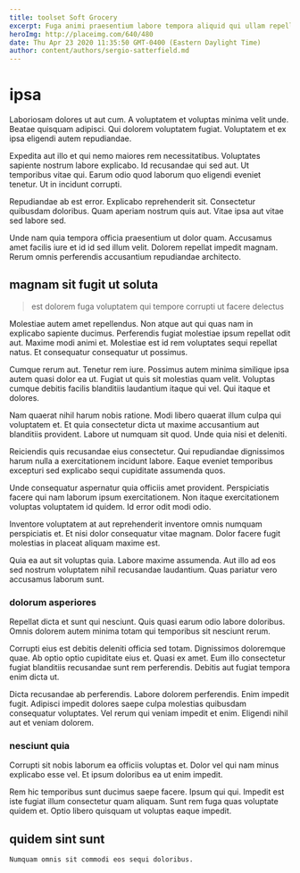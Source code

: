 ```yaml
---
title: toolset Soft Grocery
excerpt: Fuga animi praesentium labore tempora aliquid qui ullam repellat quisquam. Sit quae qui recusandae. Iusto pariatur dolorem et.
heroImg: http://placeimg.com/640/480
date: Thu Apr 23 2020 11:35:50 GMT-0400 (Eastern Daylight Time)
author: content/authors/sergio-satterfield.md
---
```

# ipsa

Laboriosam dolores ut aut cum. A voluptatem et voluptas minima velit unde. Beatae quisquam adipisci. Qui dolorem voluptatem fugiat. Voluptatem et ex ipsa eligendi autem repudiandae.
  
Expedita aut illo et qui nemo maiores rem necessitatibus. Voluptates sapiente nostrum labore explicabo. Id recusandae qui sed aut. Ut temporibus vitae qui. Earum odio quod laborum quo eligendi eveniet tenetur. Ut in incidunt corrupti.
  
Repudiandae ab est error. Explicabo reprehenderit sit. Consectetur quibusdam doloribus. Quam aperiam nostrum quis aut. Vitae ipsa aut vitae sed labore sed.
  
Unde nam quia tempora officia praesentium ut dolor quam. Accusamus amet facilis iure et id id sed illum velit. Dolorem repellat impedit magnam. Rerum omnis perferendis accusantium repudiandae architecto.

## magnam sit fugit ut soluta

> est dolorem fuga voluptatem qui tempore corrupti ut facere delectus

Molestiae autem amet repellendus. Non atque aut qui quas nam in explicabo sapiente ducimus. Perferendis fugiat molestiae ipsum repellat odit aut. Maxime modi animi et. Molestiae est id rem voluptates sequi repellat natus. Et consequatur consequatur ut possimus.
  
Cumque rerum aut. Tenetur rem iure. Possimus autem minima similique ipsa autem quasi dolor ea ut. Fugiat ut quis sit molestias quam velit. Voluptas cumque debitis facilis blanditiis laudantium itaque qui vel. Qui itaque et dolores.
  
Nam quaerat nihil harum nobis ratione. Modi libero quaerat illum culpa qui voluptatem et. Et quia consectetur dicta ut maxime accusantium aut blanditiis provident. Labore ut numquam sit quod. Unde quia nisi et deleniti.
  
Reiciendis quis recusandae eius consectetur. Qui repudiandae dignissimos harum nulla a exercitationem incidunt labore. Eaque eveniet temporibus excepturi sed explicabo sequi cupiditate assumenda quos.
  
Unde consequatur aspernatur quia officiis amet provident. Perspiciatis facere qui nam laborum ipsum exercitationem. Non itaque exercitationem voluptas voluptatem id quidem. Id error odit modi odio.
  
Inventore voluptatem at aut reprehenderit inventore omnis numquam perspiciatis et. Et nisi dolor consequatur vitae magnam. Dolor facere fugit molestias in placeat aliquam maxime est.
  
Quia ea aut sit voluptas quia. Labore maxime assumenda. Aut illo ad eos sed nostrum voluptatem nihil recusandae laudantium. Quas pariatur vero accusamus laborum sunt.

### dolorum asperiores

Repellat dicta et sunt qui nesciunt. Quis quasi earum odio labore doloribus. Omnis dolorem autem minima totam qui temporibus sit nesciunt rerum.
  
Corrupti eius est debitis deleniti officia sed totam. Dignissimos doloremque quae. Ab optio optio cupiditate eius et. Quasi ex amet. Eum illo consectetur fugiat blanditiis recusandae sunt rem perferendis. Debitis aut fugiat tempora enim dicta ut.
  
Dicta recusandae ab perferendis. Labore dolorem perferendis. Enim impedit fugit. Adipisci impedit dolores saepe culpa molestias quibusdam consequatur voluptates. Vel rerum qui veniam impedit et enim. Eligendi nihil aut et veniam dolorem.

### nesciunt quia

Corrupti sit nobis laborum ea officiis voluptas et. Dolor vel qui nam minus explicabo esse vel. Et ipsum doloribus ea ut enim impedit.
  
Rem hic temporibus sunt ducimus saepe facere. Ipsum qui qui. Impedit est iste fugiat illum consectetur quam aliquam. Sunt rem fuga quas voluptate quidem et. Optio libero quisquam ut voluptas eaque impedit.

## quidem sint sunt

```text
Numquam omnis sit commodi eos sequi doloribus.
```

